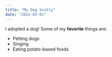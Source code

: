 ```yaml
---
title: "My Dog Scotty"
date: "2022-03-01"
---
```

I adopted a dog!
Some of my **favorite** things are:
* Petting dogs
* Singing
* Eating potato-based foods